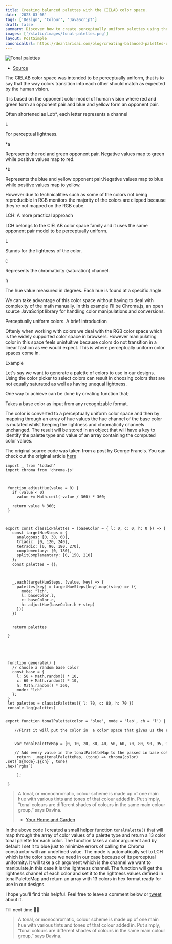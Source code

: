 ```yaml
---
title: Creating balanced palettes with the CIELAB color space.
date: '2023-03-06'
tags: ['Design', 'Colour', 'JavaScript']
draft: false
summary: Discover how to create perceptually uniform palettes using the LCH color space.
images: ['/static/images/tonal-palettes.png']
layout: PostSimple
canonicalUrl: https://deantarisai.com/blog/creating-balanced-palettes-using-cielab
---
```


![Tonal palettes](/static/images/tonal-palettes.png)

- [Source](https://www.flerlargetwins.com/2021/06/datafam-colors-color-palette.html?m=1)

The CIELAB color space was intended to be perceptually uniform, that is to say that the way colors transition into each other should match as expected by the human vision.

It is based on the opponent color model of human vision where red and green form an opponent pair and blue and yellow form an opponent pair.

Often shortened as L*a*b\*, each letter represents a channel

L

For perceptual lightness.

\*a

Represents the red and green opponent pair. Negative values map to green while positive values map to red.

\*b

Represents the blue and yellow opponent pair.Negative values map to blue while positive values map to yellow.

However due to technicalities such as some of the colors not being reproducible in RGB monitors the majority of the colors are clipped because they're not mapped on the RGB cube.

LCH: A more practical approach

LCH belongs to the CIELAB color space family and it uses the same opponent pair model to be perceptually uniform.

L

Stands for the lightness of the color.

c

Represents the chromaticity (saturation) channel.

h

The hue value measured in degrees. Each hue is found at a specific angle.

We can take advantage of this color space without having to deal with complexity of the math manually. In this example I'll be Chroma.js, an open source JavaScript library for handling color manipulations and conversions.

Perceptually uniform colors. A brief introduction

Oftenly when working with colors we deal with the RGB color space which is the widely supported color space in browsers. However manipulating color in this space feels unintuitive because colors do not transition in a linear fashion as we would expect. This is where perceptually uniform color spaces come in.

Example

Let's say we want to generate a palette of colors to use in our designs. Using the color picker to select colors can result in choosing colors that are not equally saturated as well as having unequal lightness.

One way to achieve can be done by creating function that;

Takes a base color as input from any recognizable format.

The color is converted to a perceptually uniform color space and then by mapping through an array of hue values the hue channel of the base color is mutated whilst keeping the lightness and chromaticity channels unchanged. The result will be stored in an object that will have a key to identify the palette type and value of an array containing the computed color values.

The original source code was taken from a post by George Francis. You can check out the original article [here](https://tympanus.net/codrops/2021/12/07/coloring-with-code-a-programmatic-approach-to-design/)

```
import _ from 'lodash'
import chroma from 'chroma-js'



 function adjustHue(value = 0) {
   if (value < 0)
     value += Math.ceil(-value / 360) * 360;

   return value % 360;
 }


 export const classicPalettes = (baseColor = { l: 0, c: 0, h: 0 }) => {
   const targetHueSteps = {
     analogous: [0, 30, 60],
     triadic: [0, 120, 240],
     tetradic: [0, 90, 180, 270],
     complementary: [0, 180],
     splitComplementary: [0, 150, 210]
   };
   const palettes = {};


   
   _.each(targetHueSteps, (value, key) => {
     palettes[key] = targetHueSteps[key].map((step) => ({
       mode: "lch",
       l: baseColor.l,
       c: baseColor.c,
       h: adjustHue(baseColor.h + step)
     }))
   })


   return palettes

 }





 function generate() {
   // choose a random base color
   const base = {
     l: 50 + Math.random() * 10,
     c: 60 + Math.random() * 10,
     h: Math.random() * 360,
     mode: "lch"
   };
 }
 let palettes = classicPalettes({ l: 70, c: 80, h: 70 })
 console.log(palettes)


export function tonalPalette(color = 'blue', mode = 'lab', ch = 'l') {
     //First it will put the color in  a color space that gives us the required result

     var tonalPaletteMap = [0, 10, 20, 30, 40, 50, 60, 70, 80, 90, 95, 99, 100];
     // Add every value in the tonalPaletteMap to the passed in base color
     return _.map(tonalPaletteMap, (tone) => chroma(color)
.set(`${mode}.${ch}`, tone)
.hex(`rgba`)

     );

 }
```

> A tonal, or monochromatic, colour scheme is made up of one main hue with various tints and tones of that colour added in.
> Put simply, “tonal colours are different shades of colours in the same main colour group,” says Davina.
>
> - [Your Home and Garden](https://www.yourhomeandgarden.co.nz/inspiration/tonal-decorating-is-the-key-to-a-relaxing-interior)

In the above code I created a small helper function `tonalPalette()` that will map through the array of color values of a palette type and return a 13 color tonal palette for each color. The function takes a color argument and by default I set it to blue just to minimize errors of calling the Chroma constructor with an undefined value. The mode is automatically set to LCH which is the color space we need in our case because of its perceptual uniformity. It will take a ch argument which is the channel we want to manipulate,in this case it is the lightness channel. The function will get the lightness channel of each color and set it to the lightness values defined in tonalPaletteMap and return an array with 13 colors in hex format ready for use in our designs.

I hope you'll find this helpful. Feel free to leave a comment below or [tweet](https://twitter.com/deantarisai) about it.

Till next time 👋🏾

> A tonal, or monochromatic, colour scheme is made up of one main hue with various tints and tones of that colour added in.
> Put simply, “tonal colours are different shades of colours in the same main colour group,” says Davina.
